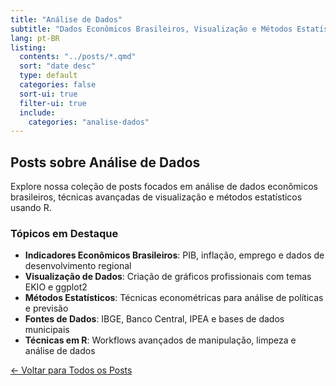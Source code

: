 ```yaml
---
title: "Análise de Dados"
subtitle: "Dados Econômicos Brasileiros, Visualização e Métodos Estatísticos"
lang: pt-BR
listing:
  contents: "../posts/*.qmd"
  sort: "date desc"
  type: default
  categories: false
  sort-ui: true
  filter-ui: true
  include:
    categories: "analise-dados"
---
```


## Posts sobre Análise de Dados

Explore nossa coleção de posts focados em análise de dados econômicos brasileiros, técnicas avançadas de visualização e métodos estatísticos usando R.

### Tópicos em Destaque

- **Indicadores Econômicos Brasileiros**: PIB, inflação, emprego e dados de desenvolvimento regional
- **Visualização de Dados**: Criação de gráficos profissionais com temas EKIO e ggplot2
- **Métodos Estatísticos**: Técnicas econométricas para análise de políticas e previsão
- **Fontes de Dados**: IBGE, Banco Central, IPEA e bases de dados municipais
- **Técnicas em R**: Workflows avançados de manipulação, limpeza e análise de dados

[← Voltar para Todos os Posts](../index.qmd){.btn .btn-outline-primary}
